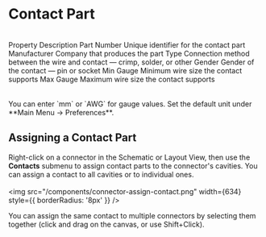
# Contact Part

<br />
<Table>
  <thead>
    <Table.Tr>
      <Table.Th>Property</Table.Th>
      <Table.Th>Description</Table.Th>
    </Table.Tr>
  </thead>
  <tbody>
    <Table.Tr>
      <Table.Td>Part Number</Table.Td>
      <Table.Td>Unique identifier for the contact part</Table.Td>
    </Table.Tr>
    <Table.Tr>
      <Table.Td>Manufacturer</Table.Td>
      <Table.Td>Company that produces the part</Table.Td>
    </Table.Tr>
    <Table.Tr>
      <Table.Td>Type</Table.Td>
      <Table.Td>Connection method between the wire and contact — crimp, solder, or other</Table.Td>
    </Table.Tr>
    <Table.Tr>
      <Table.Td>Gender</Table.Td>
      <Table.Td>Gender of the contact — pin or socket</Table.Td>
    </Table.Tr>
    <Table.Tr>
      <Table.Td>Min Gauge</Table.Td>
      <Table.Td>Minimum wire size the contact supports</Table.Td>
    </Table.Tr>
    <Table.Tr>
      <Table.Td>Max Gauge</Table.Td>
      <Table.Td>Maximum wire size the contact supports</Table.Td>
    </Table.Tr>
  </tbody>
</Table>
<Callout>  
You can enter `mm` or `AWG` for gauge values. Set the default unit under **Main Menu → Preferences**.  
</Callout>

## Assigning a Contact Part

Right-click on a connector in the Schematic or Layout View, then use the **Contacts** submenu to assign contact parts to the connector's cavities. You can assign a contact to all cavities or to individual ones.  
<br />
<img src="/components/connector-assign-contact.png" width={634} style={{ borderRadius: '8px' }} />

<Callout>  
You can assign the same contact to multiple connectors by selecting them together (click and drag on the canvas, or use Shift+Click).
</Callout>
